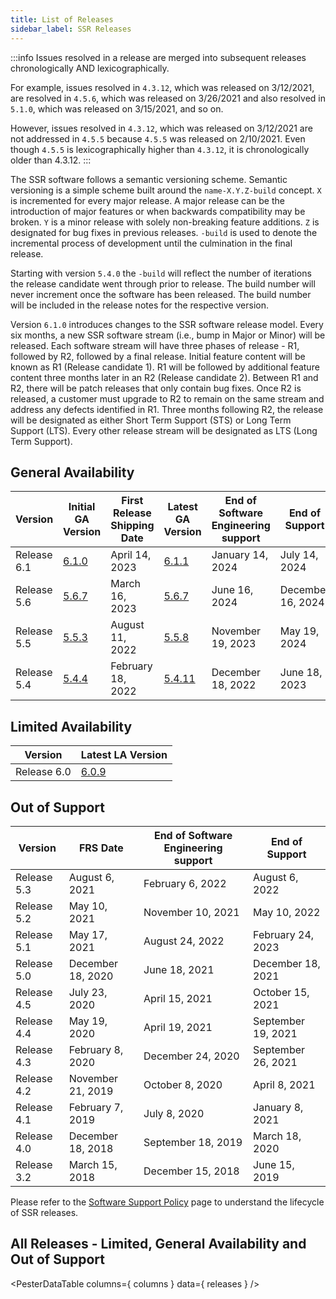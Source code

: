 ```yaml
---
title: List of Releases
sidebar_label: SSR Releases
---
```



:::info
Issues resolved in a release are merged into subsequent releases chronologically AND lexicographically. 

For example, issues resolved in `4.3.12`, which was released on 3/12/2021, are resolved in `4.5.6`, which was released on 3/26/2021 and also resolved in `5.1.0`, which was released on 3/15/2021, and so on.

However, issues resolved in `4.3.12`, which was released on 3/12/2021 are not addressed in `4.5.5` because `4.5.5` was released on 2/10/2021. Even though `4.5.5` is lexicographically higher than `4.3.12`, it is chronologically older than 4.3.12.
:::

The SSR software follows a semantic versioning scheme. Semantic versioning is a simple scheme built around the `name-X.Y.Z-build` concept. `X` is incremented for every major release. A major release can be the introduction of major features or when backwards compatibility may be broken. `Y` is a minor release with solely non-breaking feature additions. `Z` is designated for bug fixes in previous releases. `-build` is used to denote the incremental process of development until the culmination in the final release.

Starting with version `5.4.0` the `-build` will reflect the number of iterations the release candidate went through prior to release. The build number will never increment once the software has been released. The build number will be included in the release notes for the respective version.

Version `6.1.0` introduces changes to the SSR software release model. Every six months, a new SSR software stream (i.e., bump in Major or Minor) will be released. Each software stream will have three phases of release - R1, followed by R2, followed by a final release. Initial feature content will be known as R1 (Release candidate 1). R1 will be followed by additional feature content three months later in an R2 (Release candidate 2). Between R1 and R2, there will be patch releases that only contain bug fixes. Once R2 is released, a customer must upgrade to R2 to remain on the same stream and address any defects identified in R1. Three months following R2, the release will be designated as either Short Term Support (STS) or Long Term Support (LTS). Every other release stream will be designated as LTS (Long Term Support).

## General Availability 

| Version | Initial GA Version | First Release Shipping Date | Latest GA Version | End of Software Engineering support | End of Support |
| --- | --- | --- | --- | --- | --- |
| Release 6.1 | [6.1.0](release_notes_128t_6.1.md#release-610-55) | April 14, 2023 | [6.1.1](release_notes_128t_6.1.md#release-611-6) | January 14, 2024 |   July 14, 2024 |
| Release 5.6 | [5.6.7](release_notes_128t_5.6.md#release-567-4) | March 16, 2023 | [5.6.7](release_notes_128t_5.6.md#release-567-4) | June 16, 2024 | December 16, 2024 |
| Release 5.5 | [5.5.3](release_notes_128t_5.5.md#release-553-4) | August 11, 2022 | [5.5.8](release_notes_128t_5.5.md#release-558-7) | November 19, 2023 | May 19, 2024 |
| Release 5.4 | [5.4.4](release_notes_128t_5.4.md#release-544-9) | February 18, 2022 | [5.4.11](release_notes_128t_5.4.md#release-5411-4) | December 18, 2022 | June 18, 2023 |

## Limited Availability 

| Version | Latest LA Version | 
| --- | --- |
| Release 6.0 | [6.0.9](release_notes_128t_6.0.md#release-609-3) |

## Out of Support

| Version | FRS Date | End of Software Engineering support | End of Support |
| --- | --- | --- | --- |
| Release 5.3 | August 6, 2021 | February 6, 2022 | August 6, 2022 |
| Release 5.2 | May 10, 2021 | November 10, 2021 | May 10, 2022 |
| Release 5.1 | May 17, 2021 | August 24, 2022 | February 24, 2023 |
| Release 5.0 | December 18, 2020 | June 18, 2021 | December 18, 2021 |
| Release 4.5 | July 23, 2020 | April 15, 2021 | October 15, 2021 |
| Release 4.4 | May 19, 2020 | April 19, 2021 | September 19, 2021 |
| Release 4.3 | February 8, 2020 | December 24, 2020 | September 26, 2021 |
| Release 4.2 | November 21, 2019 | October 8, 2020 | April 8, 2021 |
| Release 4.1 | February 7, 2019 | July 8, 2020 | January 8, 2021 |
| Release 4.0 | December 18, 2018 | September 18, 2019 | March 18, 2020 |
| Release 3.2 | March 15, 2018 | December 15, 2018 | June 15, 2019 |


Please refer to the [Software Support Policy](about_support_policy.md) page to understand the lifecycle of SSR releases.

## All Releases - Limited, General Availability and Out of Support

<PesterDataTable
  columns={ columns }
  data={ releases }
/>
